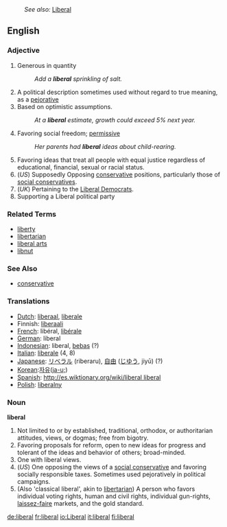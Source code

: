 :''See also:'' [[Liberal]]
==English==

===Adjective===

# Generous in quantity
#: ''Add a '''liberal''' sprinkling of salt.''
# A political description sometimes used without regard to true meaning, as a [[pejorative]]
# Based on optimistic assumptions.
#: ''At a '''liberal''' estimate, growth could exceed 5% next year.''
# Favoring social freedom; [[permissive]]
#: ''Her parents had '''liberal''' ideas about child-rearing.''
# Favoring ideas that treat all people with equal justice regardless of educational, financial, sexual or racial status. 
# (''US'') Supposedly Opposing [[conservative]] positions, particularly those of [[social conservative]]s.
# (''UK'') Pertaining to the [[Liberal Democrat]]s.
# Supporting a Liberal political party


===Related Terms===
*[[liberty]]
*[[libertarian]]
*[[liberal arts]]
*[[libnut]]

===See Also===
*[[conservative]]

=== Translations ===
*[[Dutch]]: [[liberaal]], [[liberale]]
*Finnish: [[liberaali]]
*[[French]]: libéral, [[libérale]]
*[[German]]: liberal
*[[Indonesian]]: liberal, [[bebas]] (?)
*[[Italian]]: [[liberale]] (4, 8)
*[[Japanese]]: [[リベラル]] (riberaru), [[自由]] ([[じゆう]], jiyū) (?)
*[[Korean]]:[[자유]]([[ja-u;]])
*[[Spanish]]: [[http://es.wiktionary.org/wiki/liberal liberal]]
*[[Polish]]: [[liberalny]]

===Noun===
'''liberal'''

# Not limited to or by established, traditional, orthodox, or authoritarian attitudes, views, or dogmas; free from bigotry.
# Favoring proposals for reform, open to new ideas for progress and tolerant of the ideas and behavior of others; broad-minded.
# One with liberal views.
# (''US'') One opposing the views of a [[social conservative]] and favoring socially responsible taxes.  Sometimes used pejoratively in political campaigns.
# (Also 'classical liberal', akin to [[libertarian]]) A person who favors individual voting rights, human and civil rights, individual gun-rights, [[laissez-faire]] markets, and the gold standard.

[[de:liberal]]
[[fr:liberal]]
[[io:Liberal]]
[[it:liberal]]
[[fi:liberal]]